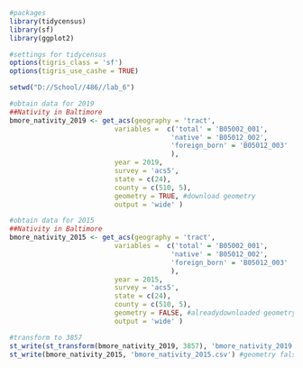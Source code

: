 ```{r}
#packages
library(tidycensus)
library(sf)
library(ggplot2)

#settings for tidycensus
options(tigris_class = 'sf')
options(tigris_use_cashe = TRUE)

setwd("D://School//486//lab_6")
```

```{r}
#obtain data for 2019
##Nativity in Baltimore
bmore_nativity_2019 <- get_acs(geography = 'tract',
                          variables =  c('total' = 'B05002_001', 
                                        'native' = 'B05012_002', 
                                        'foreign_born' = 'B05012_003' 
                                        ),
                          year = 2019,
                          survey = 'acs5',
                          state = c(24),
                          county = c(510, 5),
                          geometry = TRUE, #download geometry
                          output = 'wide' )
```

```{r}
#obtain data for 2015
##Nativity in Baltimore
bmore_nativity_2015 <- get_acs(geography = 'tract',
                          variables =  c('total' = 'B05002_001', 
                                        'native' = 'B05012_002', 
                                        'foreign_born' = 'B05012_003' 
                                        ),
                          year = 2015,
                          survey = 'acs5',
                          state = c(24),
                          county = c(510, 5),
                          geometry = FALSE, #alreadydownloaded geometry
                          output = 'wide' )
```

```{r}
#transform to 3857
st_write(st_transform(bmore_nativity_2019, 3857), 'bmore_nativity_2019.geojson')
st_write(bmore_nativity_2015, 'bmore_nativity_2015.csv') #geometry false
```

